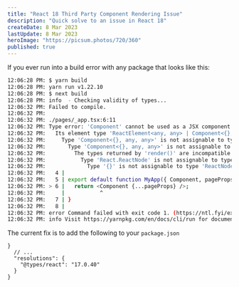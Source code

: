 ```yaml
---
title: "React 18 Third Party Component Rendering Issue"
description: "Quick solve to an issue in React 18"
createDate: 8 Mar 2023
lastUpdate: 8 Mar 2023
heroImage: "https://picsum.photos/720/360"
published: true
---
```


If you ever run into a build error with any package that looks like this:

```bash
12:06:28 PM: $ yarn build
12:06:28 PM: yarn run v1.22.10
12:06:28 PM: $ next build
12:06:28 PM: info  - Checking validity of types...
12:06:32 PM: Failed to compile.
12:06:32 PM:
12:06:32 PM: ./pages/_app.tsx:6:11
12:06:32 PM: Type error: 'Component' cannot be used as a JSX component.
12:06:32 PM:   Its element type 'ReactElement<any, any> | Component<{}, any, any> | null' is not a valid JSX element.
12:06:32 PM:     Type 'Component<{}, any, any>' is not assignable to type 'Element | ElementClass | null'.
12:06:32 PM:       Type 'Component<{}, any, any>' is not assignable to type 'ElementClass'.
12:06:32 PM:         The types returned by 'render()' are incompatible between these types.
12:06:32 PM:           Type 'React.ReactNode' is not assignable to type 'import("/opt/build/repo/node_modules/@types/react-syntax-highlighter/node_modules/@types/react/index").ReactNode'.
12:06:32 PM:             Type '{}' is not assignable to type 'ReactNode'.
12:06:32 PM:   4 |
12:06:32 PM:   5 | export default function MyApp({ Component, pageProps }: AppProps) {
12:06:32 PM: > 6 |   return <Component {...pageProps} />;
12:06:32 PM:     |           ^
12:06:32 PM:   7 | }
12:06:32 PM:   8 |
12:06:32 PM: error Command failed with exit code 1. (https://ntl.fyi/exit-code-1)
12:06:32 PM: info Visit https://yarnpkg.com/en/docs/cli/run for documentation about this command.
```

The current fix is to add the following to your `package.json`

```jsonc
}
  // ...
  "resolutions": {
    "@types/react": "17.0.40"
  }
}
```
